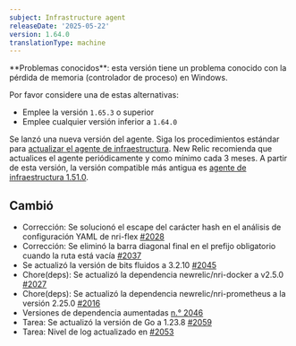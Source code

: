 ```yaml
---
subject: Infrastructure agent
releaseDate: '2025-05-22'
version: 1.64.0
translationType: machine
---
```


<Callout variant="caution">
  **Problemas conocidos**: esta versión tiene un problema conocido con la pérdida de memoria (controlador de proceso) en Windows.
</Callout>

Por favor considere una de estas alternativas:

* Emplee la versión `1.65.3` o superior
* Emplee cualquier versión inferior a `1.64.0`

Se lanzó una nueva versión del agente. Siga los procedimientos estándar para [actualizar el agente de infraestructura](https://docs.newrelic.com/docs/infrastructure/install-configure-manage-infrastructure/update-or-uninstall/update-infrastructure-agent). New Relic recomienda que actualices el agente periódicamente y como mínimo cada 3 meses. A partir de esta versión, la versión compatible más antigua es [agente de infraestructura 1.51.0](https://docs.newrelic.com/docs/release-notes/infrastructure-release-notes/infrastructure-agent-release-notes/new-relic-infrastructure-agent-1510/).

## Cambió

* Corrección: Se solucionó el escape del carácter hash en el análisis de configuración YAML de nri-flex [#2028](https://github.com/newrelic/infrastructure-agent/pull/2028)
* Corrección: Se eliminó la barra diagonal final en el prefijo obligatorio cuando la ruta está vacía [#2037](https://github.com/newrelic/infrastructure-agent/pull/2037)
* Se actualizó la versión de bits fluidos a 3.2.10 [#2045](https://github.com/newrelic/infrastructure-agent/pull/2045)
* Chore(deps): Se actualizó la dependencia newrelic/nri-docker a v2.5.0 [#2027](https://github.com/newrelic/infrastructure-agent/pull/2027)
* Chore(deps): Se actualizó la dependencia newrelic/nri-prometheus a la versión 2.25.0 [#2016](https://github.com/newrelic/infrastructure-agent/pull/2016)
* Versiones de dependencia aumentadas [n.° 2046](https://github.com/newrelic/infrastructure-agent/pull/2046)
* Tarea: Se actualizó la versión de Go a 1.23.8 [#2059](https://github.com/newrelic/infrastructure-agent/pull/2059)
* Tarea: Nivel de log actualizado en [#2053](https://github.com/newrelic/infrastructure-agent/pull/2053)